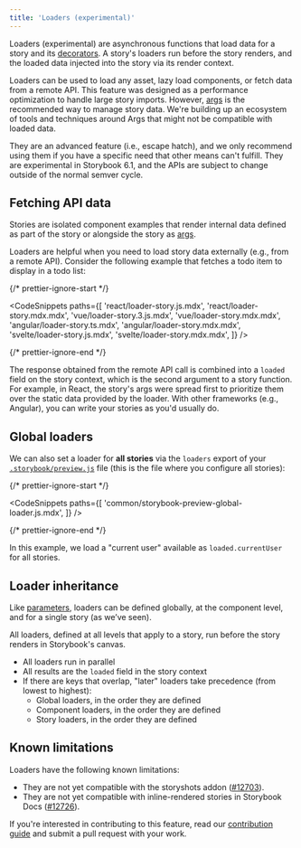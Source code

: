 ```yaml
---
title: 'Loaders (experimental)'
---
```


Loaders (experimental) are asynchronous functions that load data for a story and its [decorators](./decorators.md). A story's loaders run before the story renders, and the loaded data injected into the story via its render context.

Loaders can be used to load any asset, lazy load components, or fetch data from a remote API. This feature was designed as a performance optimization to handle large story imports. However, [args](./args.md) is the recommended way to manage story data. We're building up an ecosystem of tools and techniques around Args that might not be compatible with loaded data.

They are an advanced feature (i.e., escape hatch), and we only recommend using them if you have a specific need that other means can't fulfill. They are experimental in Storybook 6.1, and the APIs are subject to change outside of the normal semver cycle.

## Fetching API data

Stories are isolated component examples that render internal data defined as part of the story or alongside the story as [args](./args.md).

Loaders are helpful when you need to load story data externally (e.g., from a remote API). Consider the following example that fetches a todo item to display in a todo list:

{/* prettier-ignore-start */}

<CodeSnippets
  paths={[
    'react/loader-story.js.mdx',
    'react/loader-story.mdx.mdx',
    'vue/loader-story.3.js.mdx',
    'vue/loader-story.mdx.mdx',
    'angular/loader-story.ts.mdx',
    'angular/loader-story.mdx.mdx',
    'svelte/loader-story.js.mdx',
    'svelte/loader-story.mdx.mdx',
  ]}
/>

{/* prettier-ignore-end */}

The response obtained from the remote API call is combined into a `loaded` field on the story context, which is the second argument to a story function. For example, in React, the story's args were spread first to prioritize them over the static data provided by the loader. With other frameworks (e.g., Angular), you can write your stories as you'd usually do.

## Global loaders

We can also set a loader for **all stories** via the `loaders` export of your [`.storybook/preview.js`](../configure/overview.md#configure-story-rendering) file (this is the file where you configure all stories):

{/* prettier-ignore-start */}

<CodeSnippets
  paths={[
    'common/storybook-preview-global-loader.js.mdx',
  ]}
/>

{/* prettier-ignore-end */}

In this example, we load a "current user" available as `loaded.currentUser` for all stories.

## Loader inheritance

Like [parameters](./parameters.md), loaders can be defined globally, at the component level, and for a single story (as we’ve seen).

All loaders, defined at all levels that apply to a story, run before the story renders in Storybook's canvas.

- All loaders run in parallel
- All results are the `loaded` field in the story context
- If there are keys that overlap, "later" loaders take precedence (from lowest to highest):
  - Global loaders, in the order they are defined
  - Component loaders, in the order they are defined
  - Story loaders, in the order they are defined

## Known limitations

Loaders have the following known limitations:

- They are not yet compatible with the storyshots addon ([#12703](https://github.com/storybookjs/storybook/issues/12703)).
- They are not yet compatible with inline-rendered stories in Storybook Docs ([#12726](https://github.com/storybookjs/storybook/issues/12726)).

If you're interested in contributing to this feature, read our [contribution guide](../contribute/how-to-contribute.md) and submit a pull request with your work.